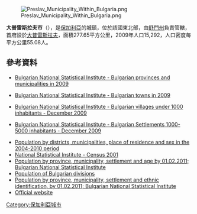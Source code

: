 [[Image:Preslav_Municipality_Within_Bulgaria.png|right]]

{{Coord|43|10|N|26|49|E|display=title}}

'''大普雷斯拉夫市'''（{{lang-bg|Велики Преслав}}），是[[保加利亞|保加利亞]]的城鎮，位於該國東北部，由[[舒門州|舒門州]]負責管轄，首府設於[[大普雷斯拉夫|大普雷斯拉夫]]，面積277.65平方公里，2009年人口15,292，人口密度每平方公里55.08人。

==參考資料==
*{{en icon}} [https://web.archive.org/web/20101113165626/http://www.nsi.bg/otrasalen.php?otr=53&a1=1583&a2=1584&a3=1585#cont#cont Bulgarian National Statistical Institute - Bulgarian provinces and municipalities in 2009]
*{{en icon}} [https://web.archive.org/web/20101113165731/http://www.nsi.bg/otrasalen.php?otr=53&a1=1583&a2=1584&a3=1588#cont#cont Bulgarian National Statistical Institute - Bulgarian towns in 2009]
*{{en icon}} [http://www.nsi.bg/nrnm/index.php?ezik=en&f=8&s=1&date=29.12.2010&e=1&s1=4&c1=2&a1=1000&c=0 Bulgarian National Statistical Institute - Bulgarian villages under 1000 inhabitants - December 2009]{{Wayback|url=http://www.nsi.bg/nrnm/index.php?ezik=en&f=8&s=1&date=29.12.2010&e=1&s1=4&c1=2&a1=1000&c=0 |date=20171110031811 }}
*{{en icon}} [http://www.nsi.bg/nrnm/index.php?ezik=en&f=8&s=1&date=29.12.2010&e=1&s1=4&c1=3&a1=1000&c=1&s2=4&c2=2&a2=5000 Bulgarian National Statistical Institute - Bulgarian Settlements 1000-5000 inhabitants - December 2009]{{Wayback|url=http://www.nsi.bg/nrnm/index.php?ezik=en&f=8&s=1&date=29.12.2010&e=1&s1=4&c1=3&a1=1000&c=1&s2=4&c2=2&a2=5000 |date=20171110031803 }}
*[http://www.nsi.bg/ORPDOCS/Pop_6.1.1_Pop_DR_EN.xls Population by districts, municipalities, place of residence and sex in the 2004-2010 period]{{Wayback|url=http://www.nsi.bg/ORPDOCS/Pop_6.1.1_Pop_DR_EN.xls |date=20120430082015 }}
*[http://www.nsi.bg/Census_e/PopObsht.htm National Statistical Institute - Census 2001]{{Wayback|url=http://www.nsi.bg/Census_e/PopObsht.htm |date=20160304060527 }}
*[https://web.archive.org/web/20130908134107/http://www.nsi.bg/ORPDOCS/Census2011_1.pop_by_age.xls Population by province, municipality, settlement and age by 01.02.2011; Bulgarian National Statistical Institute]
*[http://pop-stat.mashke.org/bulgaria-division.htm Population of Bulgarian divisions]{{Wayback|url=http://pop-stat.mashke.org/bulgaria-division.htm |date=20171113015521 }}
*[https://www.webcitation.org/6Fdhrysbu?url=http://www.nsi.bg/ORPDOCS/Census2011_4.pop_by_ethnos.xls Population by province, municipality, settlement and ethnic identification, by 01.02.2011; Bulgarian National Statistical Institute] {{bg icon}}
* [https://web.archive.org/web/20100815032108/http://velikipreslav.bg/index.html Official website] {{bg icon}}

{{Bulgaria-geo-stub}}
[[Category:保加利亞城市|Category:保加利亞城市]]